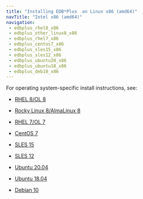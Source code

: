```yaml
---
title: "Installing EDB*Plus  on Linux x86 (amd64)"
navTitle: "Intel x86 (amd64)"
navigation: 
 - edbplus_rhel8_x86
 - edbplus_other_linux8_x86
 - edbplus_rhel7_x86
 - edbplus_centos7_x86
 - edbplus_sles15_x86
 - edbplus_sles12_x86
 - edbplus_ubuntu20_x86
 - edbplus_ubuntu18_x86
 - edbplus_deb10_x86
---
```


For operating system-specific install instructions, see:

  - [RHEL 8/OL 8](edbplus_rhel8_x86)

  - [Rocky Linux 8/AlmaLinux 8](edbplus_other_linux8_x86)
  - [RHEL 7/OL 7](edbplus_rhel7_x86)
  - [CentOS 7](edbplus_centos7_x86)
  - [SLES 15](edbplus_sles15_x86)
  - [SLES 12](edbplus_sles12_x86)
  - [Ubuntu 20.04](edbplus_ubuntu20_x86)
  - [Ubuntu 18.04](edbplus_ubuntu18_x86)
  - [Debian 10](edbplus_deb10_x86)

